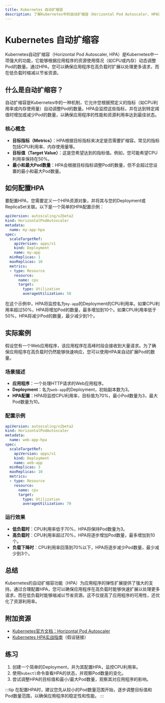 ```yaml
---
title: Kubernetes 自动扩缩容
description: 了解Kubernetes中的自动扩缩容（Horizontal Pod Autoscaler, HPA）机制，掌握如何根据资源使用情况动态调整Pod数量。
---
```


# Kubernetes 自动扩缩容

Kubernetes自动扩缩容（Horizontal Pod Autoscaler, HPA）是Kubernetes中一项强大的功能，它能够根据应用程序的资源使用情况（如CPU或内存）动态调整Pod的数量。通过HPA，您可以确保应用程序在高负载时扩展以处理更多请求，而在低负载时缩减以节省资源。

## 什么是自动扩缩容？

自动扩缩容是Kubernetes中的一种机制，它允许您根据预定义的指标（如CPU利用率或内存使用量）自动调整Pod的数量。HPA会监控这些指标，并在达到特定阈值时增加或减少Pod的数量，以确保应用程序的性能和资源利用率达到最佳状态。

### 核心概念

- **目标指标（Metrics）**：HPA根据目标指标来决定是否需要扩缩容。常见的指标包括CPU利用率、内存使用量等。
- **目标值（Target Value）**：这是您希望达到的指标值。例如，您可能希望CPU利用率保持在50%。
- **最小和最大Pod数量**：HPA会根据目标指标调整Pod的数量，但不会超过您设置的最小和最大Pod数量。

## 如何配置HPA

要配置HPA，您需要定义一个HPA资源对象，并将其与您的Deployment或ReplicaSet关联。以下是一个简单的HPA配置示例：

```yaml
apiVersion: autoscaling/v2beta2
kind: HorizontalPodAutoscaler
metadata:
  name: my-app-hpa
spec:
  scaleTargetRef:
    apiVersion: apps/v1
    kind: Deployment
    name: my-app
  minReplicas: 1
  maxReplicas: 10
  metrics:
  - type: Resource
    resource:
      name: cpu
      target:
        type: Utilization
        averageUtilization: 50
```

在这个示例中，HPA将监控名为`my-app`的Deployment的CPU利用率。如果CPU利用率超过50%，HPA将增加Pod的数量，最多增加到10个。如果CPU利用率低于50%，HPA将减少Pod的数量，最少减少到1个。

## 实际案例

假设您有一个Web应用程序，该应用程序在高峰时段会接收到大量请求。为了确保应用程序在高负载时仍然能够快速响应，您可以使用HPA来自动扩展Pod的数量。

### 场景描述

- **应用程序**：一个处理HTTP请求的Web应用程序。
- **Deployment**：名为`web-app`的Deployment，初始副本数为3。
- **HPA配置**：HPA将监控CPU利用率，目标值为70%，最小Pod数量为3，最大Pod数量为10。

### 配置示例

```yaml
apiVersion: autoscaling/v2beta2
kind: HorizontalPodAutoscaler
metadata:
  name: web-app-hpa
spec:
  scaleTargetRef:
    apiVersion: apps/v1
    kind: Deployment
    name: web-app
  minReplicas: 3
  maxReplicas: 10
  metrics:
  - type: Resource
    resource:
      name: cpu
      target:
        type: Utilization
        averageUtilization: 70
```

### 运行效果

- **低负载时**：CPU利用率低于70%，HPA将保持Pod数量为3。
- **高负载时**：CPU利用率超过70%，HPA将逐步增加Pod数量，最多增加到10个。
- **负载下降时**：CPU利用率回落到70%以下，HPA将逐步减少Pod数量，最少减少到3个。

## 总结

Kubernetes的自动扩缩容功能（HPA）为应用程序的弹性扩展提供了强大的支持。通过合理配置HPA，您可以确保应用程序在高负载时能够快速扩展以处理更多请求，而在低负载时能够缩减以节省资源。这不仅提高了应用程序的可用性，还优化了资源利用率。

## 附加资源

- [Kubernetes官方文档：Horizontal Pod Autoscaler](https://kubernetes.io/docs/tasks/run-application/horizontal-pod-autoscale/)
- [Kubernetes HPA实战指南](https://example.com/hpa-guide)（假设链接）

## 练习

1. 创建一个简单的Deployment，并为其配置HPA，监控CPU利用率。
2. 使用`kubectl`命令查看HPA的状态，并观察Pod数量的变化。
3. 尝试调整HPA的目标值和最小/最大Pod数量，观察其对应用程序的影响。

:::tip
在配置HPA时，建议您先从较小的Pod数量范围开始，逐步调整目标值和Pod数量范围，以确保应用程序的稳定性和性能。
:::